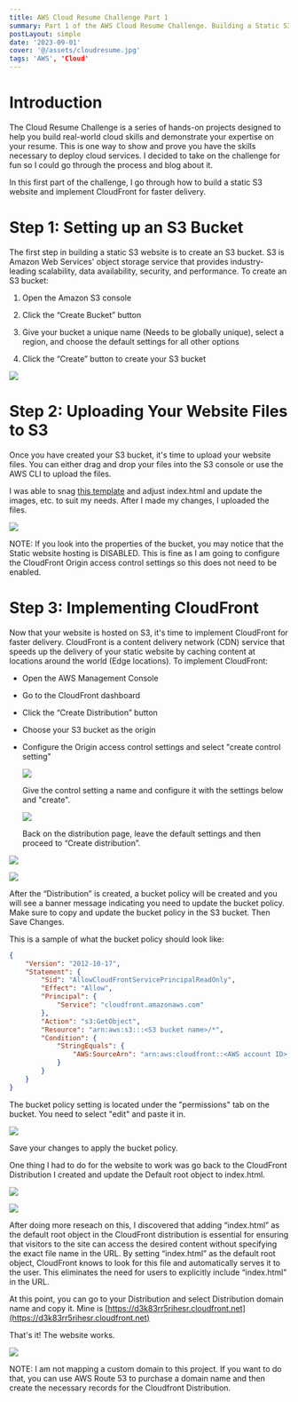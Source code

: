 ```yaml
---
title: AWS Cloud Resume Challenge Part 1
summary: Part 1 of the AWS Cloud Resume Challenge. Building a Static S3 Website and Implementing CloudFront.
postLayout: simple
date: '2023-09-01'
cover: '@/assets/cloudresume.jpg'
tags: 'AWS', 'Cloud'
---
```


# Introduction 

The Cloud Resume Challenge is a series of hands-on projects designed to help you build real-world cloud skills and demonstrate your expertise on your resume. This is one way to show and prove you have the skills necessary to deploy cloud services. I decided to take on the challenge for fun so I could go through the process and blog about it.

In this first part of the challenge, I go through how to build a static S3 website and implement CloudFront for faster delivery.

# **Step 1: Setting up an S3 Bucket**

The first step in building a static S3 website is to create an S3 bucket. S3 is Amazon Web Services' object storage service that provides industry-leading scalability, data availability, security, and performance. To create an S3 bucket:

1. Open the Amazon S3 console
    
2. Click the “Create Bucket” button
    
3. Give your bucket a unique name (Needs to be globally unique), select a region, and choose the default settings for all other options
    
4. Click the “Create” button to create your S3 bucket
    

![](https://res.cloudinary.com/dcu6gtw2y/image/upload/v1707174824/Blog%20Pictures/cloud_res_1_r2xk7z.png)

# **Step 2: Uploading Your Website Files to S3**

Once you have created your S3 bucket, it's time to upload your website files. You can either drag and drop your files into the S3 console or use the AWS CLI to upload the files.

I was able to snag [this template](https://www.free-css.com/free-css-templates/page288/global) and adjust index.html and update the images, etc. to suit my needs. After I made my changes, I uploaded the files.

![](https://res.cloudinary.com/dcu6gtw2y/image/upload/v1707174823/Blog%20Pictures/cloud_res_2_vtcwh7.png)

NOTE: If you look into the properties of the bucket, you may notice that the Static website hosting is DISABLED. This is fine as I am going to configure the CloudFront Origin access control settings so this does not need to be enabled.

# **Step 3: Implementing CloudFront**

Now that your website is hosted on S3, it's time to implement CloudFront for faster delivery. CloudFront is a content delivery network (CDN) service that speeds up the delivery of your static website by caching content at locations around the world (Edge locations). To implement CloudFront:

* Open the AWS Management Console
    
* Go to the CloudFront dashboard
    
* Click the “Create Distribution” button
    
* Choose your S3 bucket as the origin
    
* Configure the Origin access control settings and select "create control setting"
    
    ![](https://res.cloudinary.com/dcu6gtw2y/image/upload/v1707174819/Blog%20Pictures/3_md8lea.png)
    
    Give the control setting a name and configure it with the settings below and "create".
    
    ![](https://res.cloudinary.com/dcu6gtw2y/image/upload/v1707174819/Blog%20Pictures/4_co5dgi.png)
    
    Back on the distribution page, leave the default settings and then proceed to “Create distribution”.
    

![](https://res.cloudinary.com/dcu6gtw2y/image/upload/v1707174819/Blog%20Pictures/5_tgpbe7.png)

![](https://res.cloudinary.com/dcu6gtw2y/image/upload/v1707174820/Blog%20Pictures/6_vscodu.png)

After the “Distribution” is created, a bucket policy will be created and you will see a banner message indicating you need to update the bucket policy. Make sure to copy and update the bucket policy in the S3 bucket. Then Save Changes.

This is a sample of what the bucket policy should look like:

```json
{
    "Version": "2012-10-17",
    "Statement": {
        "Sid": "AllowCloudFrontServicePrincipalReadOnly",
        "Effect": "Allow",
        "Principal": {
            "Service": "cloudfront.amazonaws.com"
        },
        "Action": "s3:GetObject",
        "Resource": "arn:aws:s3:::<S3 bucket name>/*",
        "Condition": {
            "StringEquals": {
                "AWS:SourceArn": "arn:aws:cloudfront::<AWS account ID>:distribution/<CloudFront distribution ID>"
            }
        }
    }
}
```

The bucket policy setting is located under the "permissions" tab on the bucket. You need to select "edit" and paste it in.

![](https://res.cloudinary.com/dcu6gtw2y/image/upload/v1707174820/Blog%20Pictures/7_lzyuaj.png)

Save your changes to apply the bucket policy.

One thing I had to do for the website to work was go back to the CloudFront Distribution I created and update the Default root object to index.html.

![](https://res.cloudinary.com/dcu6gtw2y/image/upload/v1707174821/Blog%20Pictures/8_cexahj.png)

![](https://res.cloudinary.com/dcu6gtw2y/image/upload/v1707174822/Blog%20Pictures/9_xooklh.png)

After doing more reseach on this, I discovered that adding “index.html” as the default root object in the CloudFront distribution is essential for ensuring that visitors to the site can access the desired content without specifying the exact file name in the URL. By setting “index.html” as the default root object, CloudFront knows to look for this file and automatically serves it to the user. This eliminates the need for users to explicitly include “index.html” in the URL.

At this point, you can go to your Distribution and select Distribution domain name and copy it. Mine is [https://d3k83rr5rihesr.cloudfront.net](https://d3k83rr5rihesr.cloudfront.net)

That's it! The website works.

![](https://res.cloudinary.com/dcu6gtw2y/image/upload/v1707174822/Blog%20Pictures/10_kxdq1k.png)

NOTE: I am not mapping a custom domain to this project. If you want to do that, you can use AWS Route 53 to purchase a domain name and then create the necessary records for the Cloudfront Distribution.